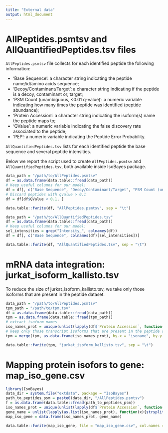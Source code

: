 ```yaml
---
title: "External data"
output: html_document
---
```


# AllPeptides.psmtsv and AllQuantifiedPeptides.tsv files
`AllPeptides.psmtsv` file collects for each identified peptide the following information:

* 'Base Sequence': a character string indicating the peptide name/id/amino acids sequence;
* 'Decoy/Contaminant/Target': a character string indicating if the peptide is a decoy, contaminant or, target;
* 'PSM Count (unambiguous, <0.01 q-value)': a numeric variable indicating how many times the peptide was identified (peptide abundance);
* 'Protein Accession': a character string indicating the isoform(s) name the peptide maps to;
* 'QValue': a numeric variable indicating the false discovery rate associated to the peptide;
* 'PEP': a numeric variable indicating the Peptide Error Probability.

`AllQuantifiedPeptides.tsv` lists for each identified peptide the base sequence and several peptide intensities.

Below we report the script used to create `AllPeptides.psmtsv` and `AllQuantifiedPeptides.tsv`, both available inside IsoBayes package.

```r
data_path = "/path/to/AllPeptides.psmtsv"
df = as.data.frame(data.table::fread(data_path))
# Keep useful columns for our model:
df = df[, c("Base Sequence", "Decoy/Contaminant/Target", "PSM Count (unambiguous, <0.01 q-value)", "Protein Accession", "QValue", "PEP")]
# Discard peptides with qvalue > 0.1
df = df[df$QValue < 0.1, ]

data.table::fwrite(df, "AllPeptides.psmtsv", sep = "\t")
```

```r
data_path = "/path/to/AllQuantifiedPeptides.tsv"
df = as.data.frame(data.table::fread(data_path))
# Keep useful columns for our model:
sel_intensities = grep("Intensity_", colnames(df))
df = df[, c("Base Sequence", colnames(df)[sel_intensities])]

data.table::fwrite(df, "AllQuantifiedPeptides.tsv", sep = "\t")
```

# mRNA data integration: jurkat_isoform_kallisto.tsv
To reduce the size of jurkat_isoform_kallisto.tsv, we take only those isoforms that are present in the peptide dataset.
```r
data_path = "/path/to/AllPeptides.psmtsv"
tpm_path = "/path/to/tpm.tsv"
df = as.data.frame(data.table::fread(data_path))
tpm = as.data.frame(data.table::fread(tpm_path))
# extract isoform names
iso_names_prot = unique(unlist(lapply(df$`Protein Accession`, function(x){strsplit(x, "\\|")})))
# keep only those transcript isoforms that are present in the peptide dataset
tpm = merge(tpm, as.data.frame(iso_names_prot), by.x = "isoname", by.y = "iso_names_prot")

data.table::fwrite(tpm, "jurkat_isoform_kallisto.tsv", sep = "\t")
```

# Mapping protein isofors to gene: map_iso_gene.csv
```r
library(IsoBayes)
data_dir = system.file("extdata", package = "IsoBayes")
path_to_peptides_psm = paste0(data_dir, "/AllPeptides.psmtsv")
f = as.data.frame(data.table::fread(path_to_peptides_psm))
iso_names_prot = unique(unlist(lapply(df$`Protein Accession`, function(x){strsplit(x, "\\|")})))
gene_name = unlist(lapply(as.list(iso_names_prot), function(x){strsplit(x, "-")[[1]][1]}))
map_iso_gene = data.frame(iso_names_prot, gene_name)

data.table::fwrite(map_iso_gene, file = "map_iso_gene.csv", col.names = FALSE, sep = ",")
```